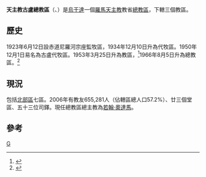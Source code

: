 {{Infobox Roman Catholic diocese
|Roman Catholic Diocese of = 天主教古盧總教區
|Latin name of diocese = Archidioecesis Guluensis
|image = St. Josephs Cathedral in Gulu.JPG
|caption =聖若瑟主教座堂
|location =[[烏干達|烏干達]]
|territory =[[北部區_(烏干達)|北部區]]七區
|population = 655,281
|rite = 拉丁禮
|patron = 
|province = 
|established = 1923年
|cathedral =聖若瑟主教座堂
|副主教座堂 =
|leadership = 總主教
|website =[http://www.archdioceseofgulu.org/ 官方網頁]
|pope = {{incumbent pope}}
|metropolitan =[[若翰·奧達馬|若翰·奧達馬]]
|coadjutor archbishop =
|emeritus =
}}

'''天主教古盧總教區'''（{{lang-la|Archidioecesis Guluensis}}、{{lang-en|Archdiocese of Gulu}}）是[[烏干達|烏干達]]一個[[羅馬天主教|羅馬天主教]]教省[[總教區|總教區]]，下轄三個教區。

==歷史==
1923年6月12日設赤道尼羅河宗座監牧區，1934年12月10日升為代牧區。1950年12月1日易名為古盧代牧區。1953年3月25日升為教區，<ref>{{cite journal
|journal=[[宗座公報|宗座公報]]
|publisher=梵蒂岡出版社
|date=1953年
|volume=45
|title=''Quemadmodum ad Nos''
|page=705
|url=http://www.vatican.va/archive/aas/documents/AAS%2045%20%5B1953%5D%20-%20ocr.pdf
|access-date=2013-12-06
|archive-date=2010-03-27
|archive-url=https://web.archive.org/web/20100327065805/http://www.vatican.va/archive/aas/documents/AAS%2045%20%5B1953%5D%20-%20ocr.pdf
|dead-url=no
}}</ref>1966年8月5日升為總教區。<ref>{{Cite web |url=http://www.vatican.va/holy_father/john_paul_ii/apost_constitutions/documents/hf_jp-ii_apc_19990102_quo-aptius_lt.html |title=升為總教區的宗座憲令 |access-date=2013-12-06 |archive-date=2014-05-18 |archive-url=https://web.archive.org/web/20140518003021/http://www.vatican.va/holy_father/john_paul_ii/apost_constitutions/documents/hf_jp-ii_apc_19990102_quo-aptius_lt.html |dead-url=no }}</ref>

==現況==
包括[[北部區_(烏干達)|北部區]]七區。2006年有教友655,281人（佔轄區總人口57.2%）、廿三個堂區、五十三位司鐸。現任總教區總主教為[[若翰·奧達馬|若翰·奧達馬]]。

==參考==
{{reflist}}
{{烏干達天主教教區}}
[[Category:烏干達天主教教區|G]]